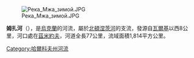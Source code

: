 {{unreferenced|time=2015-09-15T08:18:07+00:00}}
[[Image:Река_Мжа_зимой.JPG|thumb]]

'''姆扎河'''（{{lang-uk|Мжа}}），是[[烏克蘭|烏克蘭]]的河流，屬於[[北頓涅茨河|北頓涅茨河]]的支流，發源自[[瓦爾基|瓦爾基]]以西8公里，河口處在[[茲米約夫|茲米約夫]]，河道全長77公里，流域面積1,814平方公里。

{{DEFAULTSORT:Мжа}}
[[Category:哈爾科夫州河流|Category:哈爾科夫州河流]]


{{Ukraine-river-stub}}